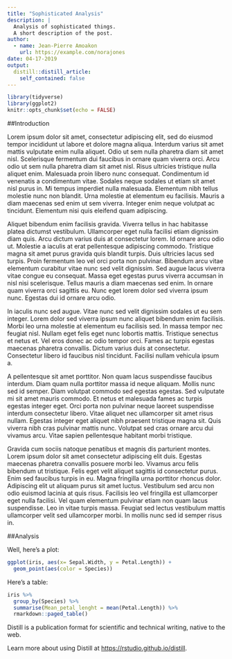 ```yaml
---
title: "Sophisticated Analysis"
description: |
  Analysis of sophisticated things.
  A short description of the post.
author:
  - name: Jean-Pierre Amoakon
    url: https://example.com/norajones
date: 04-17-2019
output:
  distill::distill_article:
    self_contained: false
---
```


```r
library(tidyverse)
library(ggplot2)
knitr::opts_chunk$set(echo = FALSE)
```

##Introduction

Lorem ipsum dolor sit amet, consectetur adipiscing elit, sed do eiusmod tempor incididunt ut labore et dolore magna aliqua. Interdum varius sit amet mattis vulputate enim nulla aliquet. Odio ut sem nulla pharetra diam sit amet nisl. Scelerisque fermentum dui faucibus in ornare quam viverra orci. Arcu odio ut sem nulla pharetra diam sit amet nisl. Risus ultricies tristique nulla aliquet enim. Malesuada proin libero nunc consequat. Condimentum id venenatis a condimentum vitae. Sodales neque sodales ut etiam sit amet nisl purus in. Mi tempus imperdiet nulla malesuada. Elementum nibh tellus molestie nunc non blandit. Urna molestie at elementum eu facilisis. Mauris a diam maecenas sed enim ut sem viverra. Integer enim neque volutpat ac tincidunt. Elementum nisi quis eleifend quam adipiscing.

Aliquet bibendum enim facilisis gravida. Viverra tellus in hac habitasse platea dictumst vestibulum. Ullamcorper eget nulla facilisi etiam dignissim diam quis. Arcu dictum varius duis at consectetur lorem. Id ornare arcu odio ut. Molestie a iaculis at erat pellentesque adipiscing commodo. Tristique magna sit amet purus gravida quis blandit turpis. Duis ultricies lacus sed turpis. Proin fermentum leo vel orci porta non pulvinar. Bibendum arcu vitae elementum curabitur vitae nunc sed velit dignissim. Sed augue lacus viverra vitae congue eu consequat. Massa eget egestas purus viverra accumsan in nisl nisi scelerisque. Tellus mauris a diam maecenas sed enim. In ornare quam viverra orci sagittis eu. Nunc eget lorem dolor sed viverra ipsum nunc. Egestas dui id ornare arcu odio.

In iaculis nunc sed augue. Vitae nunc sed velit dignissim sodales ut eu sem integer. Lorem dolor sed viverra ipsum nunc aliquet bibendum enim facilisis. Morbi leo urna molestie at elementum eu facilisis sed. In massa tempor nec feugiat nisl. Nullam eget felis eget nunc lobortis mattis. Tristique senectus et netus et. Vel eros donec ac odio tempor orci. Fames ac turpis egestas maecenas pharetra convallis. Dictum varius duis at consectetur. Consectetur libero id faucibus nisl tincidunt. Facilisi nullam vehicula ipsum a.

A pellentesque sit amet porttitor. Non quam lacus suspendisse faucibus interdum. Diam quam nulla porttitor massa id neque aliquam. Mollis nunc sed id semper. Diam volutpat commodo sed egestas egestas. Sed vulputate mi sit amet mauris commodo. Et netus et malesuada fames ac turpis egestas integer eget. Orci porta non pulvinar neque laoreet suspendisse interdum consectetur libero. Vitae aliquet nec ullamcorper sit amet risus nullam. Egestas integer eget aliquet nibh praesent tristique magna sit. Quis viverra nibh cras pulvinar mattis nunc. Volutpat sed cras ornare arcu dui vivamus arcu. Vitae sapien pellentesque habitant morbi tristique.

Gravida cum sociis natoque penatibus et magnis dis parturient montes. Lorem ipsum dolor sit amet consectetur adipiscing elit duis. Egestas maecenas pharetra convallis posuere morbi leo. Vivamus arcu felis bibendum ut tristique. Felis eget velit aliquet sagittis id consectetur purus. Enim sed faucibus turpis in eu. Magna fringilla urna porttitor rhoncus dolor. Adipiscing elit ut aliquam purus sit amet luctus. Vestibulum sed arcu non odio euismod lacinia at quis risus. Facilisis leo vel fringilla est ullamcorper eget nulla facilisi. Vel quam elementum pulvinar etiam non quam lacus suspendisse. Leo in vitae turpis massa. Feugiat sed lectus vestibulum mattis ullamcorper velit sed ullamcorper morbi. In mollis nunc sed id semper risus in.

##Analysis

Well, here's a plot:

```r
ggplot(iris, aes(x= Sepal.Width, y = Petal.Length)) +
  geom_point(aes(color = Species))
```

Here's a table:

```r
iris %>% 
  group_by(Species) %>% 
  summarise(Mean_petal_lenght = mean(Petal.Length)) %>% 
  rmarkdown::paged_table()
```



Distill is a publication format for scientific and technical writing, native to the web.

Learn more about using Distill at <https://rstudio.github.io/distill>.

